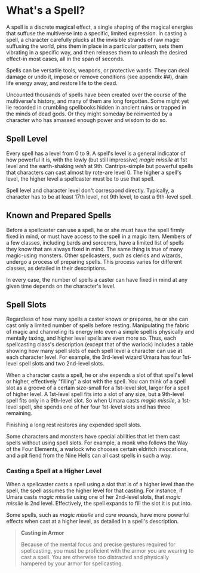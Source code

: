 # What's a Spell?
A spell is a discrete magical effect, a single shaping of the magical energies that suffuse the multiverse into a specific, limited expression. In casting a spell, a character carefully plucks at the invisible strands of raw magic suffusing the world, pins them in place in a particular pattern, sets them vibrating in a specific way, and then releases them to unleash the desired effect-in most cases, all in the span of seconds.

Spells can be versatile tools, weapons, or protective wards. They can deal damage or undo it, impose or remove conditions (see appendix ##), drain life energy away, and restore life to the dead.

Uncounted thousands of spells have been created over the course of the multiverse's history, and many of them are long forgotten. Some might yet lie recorded in crumbling spellbooks hidden in ancient ruins or trapped in the minds of dead gods. Or they might someday be reinvented by a character who has amassed enough power and wisdom to do so.

## Spell Level

Every spell has a level from 0 to 9. A spell's level is a general indicator of how powerful it is, with the lowly (but still impressive) *magic missile* at 1st level and the earth-shaking *wish* at 9th. Cantrips-simple but powerful spells that characters can cast almost by rote-are level 0. The higher a spell's level, the higher level a spellcaster must be to use that spell.

Spell level and character level don't correspond directly. Typically, a character has to be at least 17th level, not 9th level, to cast a 9th-level spell.

## Known and Prepared Spells

Before a spellcaster can use a spell, he or she must have the spell firmly fixed in mind, or must have access to the spell in a magic item. Members of a few classes, including bards and sorcerers, have a limited list of spells they know that are always fixed in mind. The same thing is true of many magic-using monsters. Other spellcasters, such as clerics and wizards, undergo a process of preparing spells. This process varies for different classes, as detailed in their descriptions.

In every case, the number of spells a caster can have fixed in mind at any given time depends on the character's level.

## Spell Slots

Regardless of how many spells a caster knows or prepares, he or she can cast only a limited number of spells before resting. Manipulating the fabric of magic and channeling its energy into even a simple spell is physically and mentally taxing, and higher level spells are even more so. Thus, each spellcasting class's description (except that of the warlock) includes a table showing how many spell slots of each spell level a character can use at each character level. For example, the 3rd-level wizard Umara has four 1st-level spell slots and two 2nd-level slots.

When a character casts a spell, he or she expends a slot of that spell's level or higher, effectively "filling" a slot with the spell. You can think of a spell slot as a groove of a certain size-small for a 1st-level slot, larger for a spell of higher level. A 1st-level spell fits into a slot of any size, but a 9th-level spell fits only in a 9th-level slot. So when Umara casts *magic missile*, a 1st-level spell, she spends one of her four 1st-level slots and has three remaining.

Finishing a long rest restores any expended spell slots.

Some characters and monsters have special abilities that let them cast spells without using spell slots. For example, a monk who follows the Way of the Four Elements, a warlock who chooses certain eldritch invocations, and a pit fiend from the Nine Hells can all cast spells in such a way.

### Casting a Spell at a Higher Level

When a spellcaster casts a spell using a slot that is of a higher level than the spell, the spell assumes the higher level for that casting. For instance, if Umara casts *magic missile* using one of her 2nd-level slots, that *magic missile* is 2nd level. Effectively, the spell expands to fill the slot it is put into.

Some spells, such as *magic missile* and *cure wounds*, have more powerful effects when cast at a higher level, as detailed in a spell's description.

> **Casting in Armor**
>
>Because of the mental focus and precise gestures required for spellcasting, you must be proficient with the armor you are wearing to cast a spell. You are otherwise too distracted and physically hampered by your armor for spellcasting.

